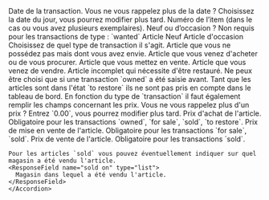 <AccordionGroup>
  <Accordion icon="calendar-days" title="Date">
    <ResponseField name="date" type="date" required>
      Date de la transaction.
     <Tip>Vous ne vous rappelez plus de la date ? Choisissez la date du jour, vous pourrez modifier plus tard.</Tip>
    </ResponseField>
  </Accordion>
  <Accordion icon="input-numeric" title="Numéro d'Item">
    <ResponseField name="item" type="integer" required>
      Numéro de l’item (dans le cas ou vous avez plusieurs exemplaires).
    </ResponseField>
  </Accordion>
    <Accordion icon="list-dropdown" title="Status">
      <ResponseField name="status" type="list" required>
        Neuf ou d’occasion ? Non requis pour les transactions de type : `wanted`
        <Expandable title="properties">
          <ResponseField name="new" type="string">
            Article Neuf
          </ResponseField>
          <ResponseField name="used" type="string">
            Article d'occasion
          </ResponseField>
        </Expandable>
      </ResponseField>
    </Accordion>
    <Accordion icon="list-dropdown" title="Transaction">
    <ResponseField name="transaction" type="list" required>
      Choisissez de quel type de transaction il s'agit.
      <Expandable title="properties">
        <ResponseField name="wanted" type="string">
          Article que vous ne possédez pas mais dont vous avez envie.
        </ResponseField>
        <ResponseField name="owned" type="string">
          Article que vous venez d'acheter ou de vous procurer.
        </ResponseField>
        <ResponseField name="for sale" type="string">
          Article que vous mettez en vente.
        </ResponseField>
        <ResponseField name="sold" type="string">
          Article que vous venez de vendre.
        </ResponseField>
        <ResponseField name="to restore" type="string">
          Article incomplet qui nécessite d'être restauré. Ne peux être choisi que si une transaction `owned` a été saisie avant.
          <Tip>Tant que les articles sont dans l'état `to restore` ils ne sont pas pris en compte dans le tableau de bord.</Tip>
        </ResponseField>
      </Expandable>
    </ResponseField>
    </Accordion>
    <Accordion icon="input-numeric" title="Prix">
    En fonction du type de `transaction` il faut également remplir les champs concernant les prix.
    <Tip>Vous ne vous rappelez plus d'un prix ? Entrez `0.00`, vous pourrez modifier plus tard.</Tip>
    <ResponseField name="purchase price" type="decimal" required>
      Prix d'achat de l'article. Obligatoire pour les transactions `owned`, `for sale`, `sold`, `to restore`.
    </ResponseField>
    <ResponseField name="for sale price" type="decimal" required>
      Prix de mise en vente de l'article. Obligatoire pour les transactions `for sale`, `sold`.
    </ResponseField>
    <ResponseField name="sold price" type="decimal" required>
      Prix de vente de l'article. Obligatoire pour les transactions `sold`.
    </ResponseField>

    Pour les articles `sold` vous pouvez éventuellement indiquer sur quel magasin a été vendu l'article.
    <ResponseField name="sold on" type="list">
      Magasin dans lequel a été vendu l'article.
    </ResponseField>
    </Accordion>  
  </AccordionGroup>